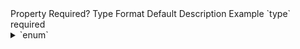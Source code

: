 <tr>
    <th>Property</th>
    <th>Required?</th>
    <th>Type</th>
    <th>Format</th>
    <th>Default</th>
    <th>Description</th>
    <th>Example</th>
</tr>
<tr>
    <td>`type`</td>
    <td>required</td>
    <td>
        <details>
            <summary>`enum`</summary>

            Most common values:
                - `"PhoneCredential"`
                - `"EmailCredential"`
                - `"FullNameCredential"`
                - `"FirstNameCredential"`
                - `"MiddleNameCredential"`
                - `"LastNameCredential"`
                - `"BirthDateCredential"`
                - `"AddressCredential"`
                - `"Line1Credential"`
                - `"Line2Credential"`
                - `"CityCredential"`
                - `"StateCredential"`
                - `"ZipCodeCredential"`
                - `"CountryCredential"`
                - `"SsnCredential"`
        </details>
    </td>
    <td>`PascalCase`</td>
    <td>none</td>
    <td>The type of user data a credential has</td>
    <td>`"FirstNameCredential"`</td>
</tr>
<tr>
    <td>`mandatory`</td>
    <td>optional</td>
    <td>`enum`</td>
    <td>`snake_case`</td>
    <td>`"no"`</td>
    <td>Whether the credential is required, not required, or required if available (accepted values `"yes"`, `"no"`, and `"if_available"`)</td>
    <td>`"if_available"`</td>
</tr>
<tr>
    <td>`children`</td>
    <td>optional</td>
    <td>`CredentialRequest[]`</td>
    <td>See [`CredentialRequest`](/api-reference/types#credentialrequest)</td>
    <td>none</td>
    <td>List of child `CredentialRequest`s relative to the parent `CredentialRequest`</td>
    <td>Child `CredentialRequest`s with `type`s `"FirstNameCredential"` and `"LastNameCredential"` relative to a parent `CredentialRequest` with type `"FullNameCredential"`</td>
</tr>